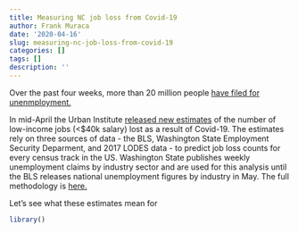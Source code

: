 ```yaml
---
title: Measuring NC job loss from Covid-19
author: Frank Muraca
date: '2020-04-16'
slug: measuring-nc-job-loss-from-covid-19
categories: []
tags: []
description: ''
---
```

Over the past four weeks, more than 20 million people [have filed for unenmployment.](https://www.nytimes.com/2020/04/16/business/economy/unemployment-numbers-coronavirus.html)

In mid-April the Urban Institute [released new estimates](https://datacatalog.urban.org/dataset/estimated-low-income-jobs-lost-covid-19) of the number of low-income jobs (<$40k salary) lost as a result of Covid-19. The estimates rely on three sources of data - the BLS, Washington State Employment Security Deparment, and 2017 LODES data - to predict job loss counts for every census track in the US. Washington State publishes weekly unemployment claims by industry sector and are used for this analysis until the BLS releases national unemployment figures by industry in May. The full methodology is [here.](https://github.com/UrbanInstitute/covid-neighborhood-job-analysis)

Let's see what these estimates mean for 

```r
library()

```